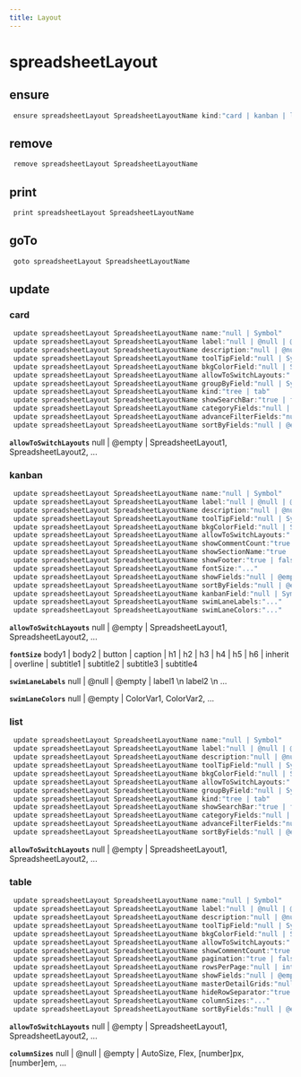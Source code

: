 ```yaml
---
title: Layout
---
```


# spreadsheetLayout

## ensure

```js filename="Terminal" copy
 ensure spreadsheetLayout SpreadsheetLayoutName kind:"card | kanban | list | table"
```


## remove

```js filename="Terminal" copy
 remove spreadsheetLayout SpreadsheetLayoutName
```


## print

```js filename="Terminal" copy
 print spreadsheetLayout SpreadsheetLayoutName
```


## goTo


```js filename="Terminal" copy
 goto spreadsheetLayout SpreadsheetLayoutName
```

## update

### card
```js filename="Terminal" copy
 update spreadsheetLayout SpreadsheetLayoutName name:"null | Symbol"
 update spreadsheetLayout SpreadsheetLayoutName label:"null | @null | @empty | text"
 update spreadsheetLayout SpreadsheetLayoutName description:"null | @null | @empty | paragraph"
 update spreadsheetLayout SpreadsheetLayoutName toolTipField:"null | Symbol"
 update spreadsheetLayout SpreadsheetLayoutName bkgColorField:"null | Symbol"
 update spreadsheetLayout SpreadsheetLayoutName allowToSwitchLayouts:"..."
 update spreadsheetLayout SpreadsheetLayoutName groupByField:"null | Symbol"
 update spreadsheetLayout SpreadsheetLayoutName kind:"tree | tab"
 update spreadsheetLayout SpreadsheetLayoutName showSearchBar:"true | false | yes | no"
 update spreadsheetLayout SpreadsheetLayoutName categoryFields:"null | @empty | Field1, Field2, ..."
 update spreadsheetLayout SpreadsheetLayoutName advanceFilterFields:"null | @empty | Field1, Field2, ..."
 update spreadsheetLayout SpreadsheetLayoutName sortByFields:"null | @empty | Field1, Field2, ..."
```

**`allowToSwitchLayouts`**
null | @empty | SpreadsheetLayout1, SpreadsheetLayout2, ...

### kanban
```js filename="Terminal" copy
 update spreadsheetLayout SpreadsheetLayoutName name:"null | Symbol"
 update spreadsheetLayout SpreadsheetLayoutName label:"null | @null | @empty | text"
 update spreadsheetLayout SpreadsheetLayoutName description:"null | @null | @empty | paragraph"
 update spreadsheetLayout SpreadsheetLayoutName toolTipField:"null | Symbol"
 update spreadsheetLayout SpreadsheetLayoutName bkgColorField:"null | Symbol"
 update spreadsheetLayout SpreadsheetLayoutName allowToSwitchLayouts:"..."
 update spreadsheetLayout SpreadsheetLayoutName showCommentCount:"true | false | yes | no"
 update spreadsheetLayout SpreadsheetLayoutName showSectionName:"true | false | yes | no"
 update spreadsheetLayout SpreadsheetLayoutName showFooter:"true | false | yes | no"
 update spreadsheetLayout SpreadsheetLayoutName fontSize:"..."
 update spreadsheetLayout SpreadsheetLayoutName showFields:"null | @empty | Field1, Field2, ..."
 update spreadsheetLayout SpreadsheetLayoutName sortByFields:"null | @empty | Field1, Field2, ..."
 update spreadsheetLayout SpreadsheetLayoutName kanbanField:"null | Symbol"
 update spreadsheetLayout SpreadsheetLayoutName swimLaneLabels:"..."
 update spreadsheetLayout SpreadsheetLayoutName swimLaneColors:"..."
```

**`allowToSwitchLayouts`**
null | @empty | SpreadsheetLayout1, SpreadsheetLayout2, ...

**`fontSize`**
body1 | body2 | button | caption | h1 | h2 | h3 | h4 | h5 | h6 | inherit | overline | subtitle1 | subtitle2 | subtitle3 | subtitle4

**`swimLaneLabels`**
null | @null | @empty | label1 \n label2 \n ...

**`swimLaneColors`**
null | @empty | ColorVar1, ColorVar2, ...

### list
```js filename="Terminal" copy
 update spreadsheetLayout SpreadsheetLayoutName name:"null | Symbol"
 update spreadsheetLayout SpreadsheetLayoutName label:"null | @null | @empty | text"
 update spreadsheetLayout SpreadsheetLayoutName description:"null | @null | @empty | paragraph"
 update spreadsheetLayout SpreadsheetLayoutName toolTipField:"null | Symbol"
 update spreadsheetLayout SpreadsheetLayoutName bkgColorField:"null | Symbol"
 update spreadsheetLayout SpreadsheetLayoutName allowToSwitchLayouts:"..."
 update spreadsheetLayout SpreadsheetLayoutName groupByField:"null | Symbol"
 update spreadsheetLayout SpreadsheetLayoutName kind:"tree | tab"
 update spreadsheetLayout SpreadsheetLayoutName showSearchBar:"true | false | yes | no"
 update spreadsheetLayout SpreadsheetLayoutName categoryFields:"null | @empty | Field1, Field2, ..."
 update spreadsheetLayout SpreadsheetLayoutName advanceFilterFields:"null | @empty | Field1, Field2, ..."
 update spreadsheetLayout SpreadsheetLayoutName sortByFields:"null | @empty | Field1, Field2, ..."
```

**`allowToSwitchLayouts`**
null | @empty | SpreadsheetLayout1, SpreadsheetLayout2, ...

### table
```js filename="Terminal" copy
 update spreadsheetLayout SpreadsheetLayoutName name:"null | Symbol"
 update spreadsheetLayout SpreadsheetLayoutName label:"null | @null | @empty | text"
 update spreadsheetLayout SpreadsheetLayoutName description:"null | @null | @empty | paragraph"
 update spreadsheetLayout SpreadsheetLayoutName toolTipField:"null | Symbol"
 update spreadsheetLayout SpreadsheetLayoutName bkgColorField:"null | Symbol"
 update spreadsheetLayout SpreadsheetLayoutName allowToSwitchLayouts:"..."
 update spreadsheetLayout SpreadsheetLayoutName showCommentCount:"true | false | yes | no"
 update spreadsheetLayout SpreadsheetLayoutName pagination:"true | false | yes | no"
 update spreadsheetLayout SpreadsheetLayoutName rowsPerPage:"null | integer"
 update spreadsheetLayout SpreadsheetLayoutName showFields:"null | @empty | Field1, Field2, ..."
 update spreadsheetLayout SpreadsheetLayoutName masterDetailGrids:"null | @empty | Grid1, Grid2, ..."
 update spreadsheetLayout SpreadsheetLayoutName hideRowSeparator:"true | false | yes | no"
 update spreadsheetLayout SpreadsheetLayoutName columnSizes:"..."
 update spreadsheetLayout SpreadsheetLayoutName sortByFields:"null | @empty | Field1, Field2, ..."
```

**`allowToSwitchLayouts`**
null | @empty | SpreadsheetLayout1, SpreadsheetLayout2, ...

**`columnSizes`**
null | @null | @empty | AutoSize, Flex, [number]px, [number]em, ...


